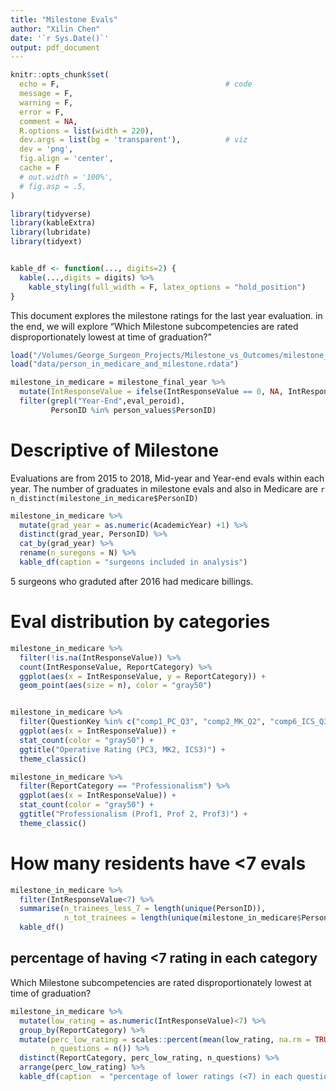 ```yaml
---
title: "Milestone Evals"
author: "Xilin Chen"
date: '`r Sys.Date()`'
output: pdf_document
---
```


```r
knitr::opts_chunk$set(
  echo = F,                                     # code
  message = F,
  warning = F,
  error = F,
  comment = NA,
  R.options = list(width = 220),
  dev.args = list(bg = 'transparent'),          # viz
  dev = 'png',
  fig.align = 'center',
  cache = F
  # out.width = '100%',
  # fig.asp = .5,
)    

library(tidyverse)
library(kableExtra)
library(lubridate)
library(tidyext)


kable_df <- function(..., digits=2) {
  kable(...,digits = digits) %>% 
    kable_styling(full_width = F, latex_options = "hold_position")
}
```

This document explores the milestone ratings for the last year evaluation. in the end, we will explore "Which Milestone subcompetencies are rated disproportionately lowest at
time of graduation?"

```r
load("/Volumes/George_Surgeon_Projects/Milestone_vs_Outcomes/milestone_final_year.rdata")
load("data/person_in_medicare_and_milestone.rdata")

milestone_in_medicare = milestone_final_year %>% 
  mutate(IntResponseValue = ifelse(IntResponseValue == 0, NA, IntResponseValue)) %>% 
  filter(grepl("Year-End",eval_peroid),
         PersonID %in% person_values$PersonID)
```


# Descriptive of Milestone

Evaluations are from 2015 to 2018, Mid-year and Year-end evals within each year. The number of graduates in milestone evals and also in Medicare are `r n_distinct(milestone_in_medicare$PersonID)`

```r
milestone_in_medicare %>% 
  mutate(grad_year = as.numeric(AcademicYear) +1) %>% 
  distinct(grad_year, PersonID) %>% 
  cat_by(grad_year) %>% 
  rename(n_suregons = N) %>% 
  kable_df(caption = "surgeons included in analysis")
```

5 surgeons who graduted after 2016 had medicare billings.


# Eval distribution by categories

```r
milestone_in_medicare %>% 
  filter(!is.na(IntResponseValue)) %>% 
  count(IntResponseValue, ReportCategory) %>% 
  ggplot(aes(x = IntResponseValue, y = ReportCategory)) +
  geom_point(aes(size = n), color = "gray50")


milestone_in_medicare %>% 
  filter(QuestionKey %in% c("comp1_PC_Q3", "comp2_MK_Q2", "comp6_ICS_Q3")) %>% 
  ggplot(aes(x = IntResponseValue)) +
  stat_count(color = "gray50") +
  ggtitle("Operative Rating (PC3, MK2, ICS3)") +
  theme_classic()

milestone_in_medicare %>% 
  filter(ReportCategory == "Professionalism") %>% 
  ggplot(aes(x = IntResponseValue)) +
  stat_count(color = "gray50") +
  ggtitle("Professionalism (Prof1, Prof 2, Prof3)") +
  theme_classic()

```

# How many residents have <7 evals

```r
milestone_in_medicare %>% 
  filter(IntResponseValue<7) %>% 
  summarise(n_trainees_less_7 = length(unique(PersonID)),
            n_tot_trainees = length(unique(milestone_in_medicare$PersonID))) %>% 
  kable_df()
```


## percentage of having <7 rating in each category

Which Milestone subcompetencies are rated disproportionately lowest at
time of graduation?

```r
milestone_in_medicare %>% 
  mutate(low_rating = as.numeric(IntResponseValue)<7) %>% 
  group_by(ReportCategory) %>% 
  mutate(perc_low_rating = scales::percent(mean(low_rating, na.rm = TRUE), accuracy = 0.01),
         n_questions = n()) %>% 
  distinct(ReportCategory, perc_low_rating, n_questions) %>% 
  arrange(perc_low_rating) %>% 
  kable_df(caption  = "percentage of lower ratings (<7) in each question category")
```



